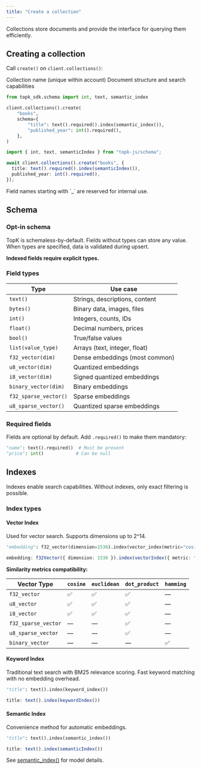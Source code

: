 ```yaml
---
title: "Create a collection"
---
```


Collections store documents and provide the interface for querying them efficiently.

## Creating a collection

Call `create()` on `client.collections()`:

<ParamField body="name" type="string" required={true}>
  Collection name (unique within account)
</ParamField>

<ParamField body="schema" type="Map<String, FieldSpec>" required={true}>
  Document structure and search capabilities
</ParamField>

<CodeGroup>

```python Python
from topk_sdk.schema import int, text, semantic_index

client.collections().create(
    "books",
    schema={
        "title": text().required().index(semantic_index()),
        "published_year": int().required(),
    },
)
```

```typescript Javascript
import { int, text, semanticIndex } from "topk-js/schema";

await client.collections().create("books", {
  title: text().required().index(semanticIndex()),
  published_year: int().required(),
});
```

</CodeGroup>

<Warning>
  Field names starting with `_` are reserved for internal use.
</Warning>

## Schema

### Opt-in schema

TopK is schemaless-by-default. Fields without types can store any value. When types are specified, data is validated during upsert.

**Indexed fields require explicit types.**

### Field types

| Type | Use case |
|------|----------|
| `text()` | Strings, descriptions, content |
| `bytes()` | Binary data, images, files |
| `int()` | Integers, counts, IDs |
| `float()` | Decimal numbers, prices |
| `bool()` | True/false values |
| `list(value_type)` | Arrays (text, integer, float) |
| `f32_vector(dim)` | Dense embeddings (most common) |
| `u8_vector(dim)` | Quantized embeddings |
| `i8_vector(dim)` | Signed quantized embeddings |
| `binary_vector(dim)` | Binary embeddings |
| `f32_sparse_vector()` | Sparse embeddings |
| `u8_sparse_vector()` | Quantized sparse embeddings |

### Required fields

Fields are optional by default. Add `.required()` to make them mandatory:

```python
"name": text().required()  # Must be present
"price": int()            # Can be null
```

## Indexes

Indexes enable search capabilities. Without indexes, only exact filtering is possible.

### Index types

#### Vector Index

Used for vector search. Supports dimensions up to 2^14.

<CodeGroup>

```python Python
"embedding": f32_vector(dimension=1536).index(vector_index(metric="cosine"))
```

```typescript Javascript
embedding: f32Vector({ dimension: 1536 }).index(vectorIndex({ metric: "cosine" }))
```

</CodeGroup>

**Similarity metrics compatibility:**

| Vector Type | `cosine` | `euclidean` | `dot_product` | `hamming` |
|-------------|----------|-------------|---------------|-----------|
| `f32_vector` | ✅ | ✅ | ✅ | — |
| `u8_vector` | ✅ | ✅ | ✅ | — |
| `i8_vector` | ✅ | ✅ | ✅ | — |
| `f32_sparse_vector` | — | — | ✅ | — |
| `u8_sparse_vector` | — | — | ✅ | — |
| `binary_vector` | — | — | — | ✅ |

#### Keyword Index  

Traditional text search with BM25 relevance scoring. Fast keyword matching with no embedding overhead.

<CodeGroup>

```python Python
"title": text().index(keyword_index())
```

```typescript Javascript
title: text().index(keywordIndex())
```

</CodeGroup>

#### Semantic Index

Convenience method for automatic embeddings.

<CodeGroup>

```python Python
"title": text().index(semantic_index())
```

```typescript Javascript
title: text().index(semanticIndex())
```

</CodeGroup>

See [semantic_index()](../sdk/topk-py/schema#semantic-index) for model details.
